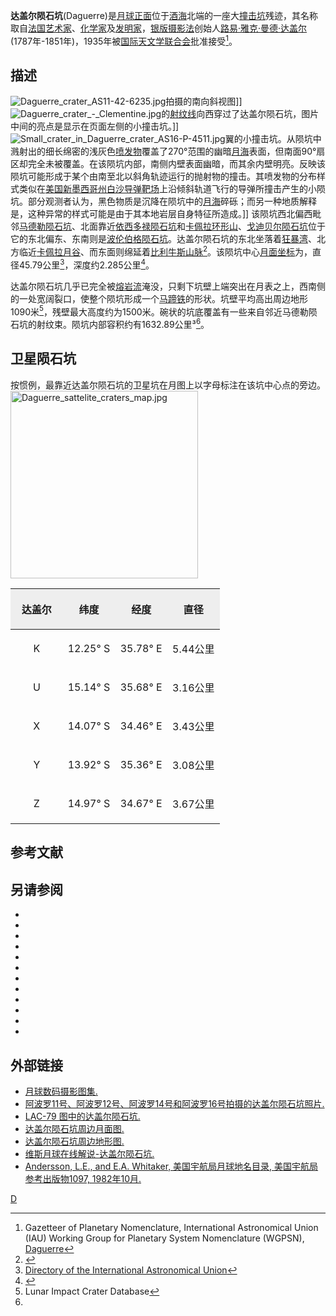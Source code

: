 {{Lunar crater data
| image=Normal Daguerre-M117270264ME.jpg|240px
| caption=[[月球勘测轨道飞行器|月球勘测轨道飞行器]]拍摄的图像
| latitude=11.91
| N_or_S=S
| longitude=33.61
| E_or_W=E
| diameter=45.79公里
| depth=2.285公里
| colong=327
| eponym=[[路易·达盖尔|路易·达盖尔]]}}
'''达盖尔陨石坑'''(Daguerre)是[[月球正面|月球正面]]位于[[酒海|酒海]]北端的一座大[[撞击坑|撞击坑]]残迹，其名称取自[[法国|法国]][[艺术家|艺术家]]、[[化学家|化学家]]及[[发明家|发明家]]，[[银版法|银版摄影法]]创始人[[路易·达盖尔|路易·雅克·曼德·达盖尔]](1787年-1851年)，1935年被[[国际天文学联合会|国际天文学联合会]]批准接受<ref>Gazetteer of Planetary Nomenclature, International Astronomical Union (IAU) Working Group for Planetary System Nomenclature (WGPSN), [http://planetarynames.wr.usgs.gov/Feature/1388 Daguerre]</ref>。

==描述==
[[File:Daguerre_crater_AS11-42-6235.jpg|thumb]]拍摄的南向斜视图]]
[[File:Daguerre_crater_-_Clementine.jpg|thumb]]的[[射纹系统|射纹线]]向西穿过了达盖尔陨石坑，图片中间的亮点是显示在页面左侧的小撞击坑。]]
[[File:Small_crater_in_Daguerre_crater_AS16-P-4511.jpg|thumb]]翼的小撞击坑。从陨坑中溅射出的细长绵密的浅灰色[[喷发|喷发物]]覆盖了270°范围的幽暗[[月海|月海]]表面，但南面90°扇区却完全未被覆盖。在该陨坑内部，南侧内壁表面幽暗，而其余内壁明亮。反映该陨坑可能形成于某个由南至北以斜角轨迹运行的抛射物的撞击。其喷发物的分布样式类似在[[美国|美国]][[新墨西哥州|新墨西哥州]][[白沙导弹靶场|白沙导弹靶场]]上沿倾斜轨道飞行的导弹所撞击产生的小陨坑。部分观测者认为，黑色物质是沉降在陨坑中的[[月海|月海]]碎砾；而另一种地质解释是，这种异常的样式可能是由于其本地岩层自身特征所造成。]]
该陨坑西北偏西毗邻[[马德勒陨石坑|马德勒陨石坑]]、北面靠近[[依西多禄陨石坑|依西多禄陨石坑]]和[[卡佩拉环形山|卡佩拉环形山]]、[[戈迪贝尔陨石坑|戈迪贝尔陨石坑]]位于它的东北偏东、东南则是[[波伦伯格陨石坑|波伦伯格陨石坑]]。达盖尔陨石坑的东北坐落着[[狂暴湾|狂暴湾]]、北方临近[[卡佩拉环形山|卡佩拉月谷]]、而东面则绵延着[[比利牛斯山脉_(月球)|比利牛斯山脉]]<ref>{{Cite web |url=http://planetarynames.wr.usgs.gov/images/Lunar/lac_79_lo.pdf |title=Crater Daguerre on LAC-79 map. |accessdate=2016-08-27 |archive-date=2013-02-20 |archive-url=https://web.archive.org/web/20130220184738/http://planetarynames.wr.usgs.gov/images/Lunar/lac_79_lo.pdf |dead-url=no }}</ref>。该陨坑中心[[月面坐标|月面坐标]]为{{Coord|11.91|S|33.61|E|globe:Moon|nogoogle=1|noosm=1}}，直径45.79公里<ref name="IAU">[http://planetarynames.wr.usgs.gov/Feature/1388 Directory of the International Astronomical Union]</ref>，深度约2.285公里<ref>{{Cite web |url=http://fisherka.csolutionshosting.net/astronote/plan/craterdepth/html/CraterDepthFeatureNameWestfall.html |title=John E. Westfall's Atlas of the Lunar Terminator, Cambridge Univ. Press (2000) |accessdate=2016-08-27 |archive-date=2014-12-18 |archive-url=https://archive.today/20141218234310/http://fisherka.csolutionshosting.net/astronote/plan/craterdepth/html/CraterDepthFeatureNameWestfall.html |dead-url=yes }}</ref>。

达盖尔陨石坑几乎已完全被[[熔岩流|熔岩流]]淹没，只剩下坑壁上端突出在月表之上，西南侧的一处宽阔裂口，使整个陨坑形成一个[[马蹄铁|马蹄铁]]的形状。坑壁平均高出周边地形1090米<ref name=LICD>Lunar Impact Crater Database</ref>，残壁最大高度约为1500米。碗状的坑底覆盖有一些来自邻近马德勒陨石坑的射纹束。陨坑内部容积约有1632.89公里³<ref name="LICD"/>。

==卫星陨石坑==
按惯例，最靠近达盖尔陨石坑的卫星坑在月图上以字母标注在该坑中心点的旁边。
[[Image:Daguerre_sattelite_craters_map.jpg|300px]]

{| class="wikitable"
!width="25%" style="background:#eeeeee;" |达盖尔 
!width="25%" style="background:#eeeeee;" |纬度
!width="25%" style="background:#eeeeee;" |经度
!width="25%" style="background:#eeeeee;" |直径
|-
|align="center"|K
|align="center"|12.25° S
|align="center"|35.78° E
|align="center"|5.44公里
|-
|align="center"|U
|align="center"|15.14° S
|align="center"|35.68° E
|align="center"|3.16公里
|-
|align="center"|X
|align="center"|14.07° S
|align="center"|34.46° E
|align="center"|3.43公里
|-
|align="center"|Y
|align="center"|13.92° S
|align="center"|35.36° E
|align="center"|3.08公里
|-
|align="center"|Z
|align="center"|14.97° S
|align="center"|34.67° E
|align="center"|3.67公里
|}{{clear}}
==参考文献==
{{reflist}}
==另请参阅==
{{reflist}}
* {{cite book
  | last1 = Andersson
  | first1 = L. E.
  | last2 = Whitaker
  | first2 = E. A.
  | authorlink2 = Ewen Whitaker
  | date = 1982
  | title = [[NASA|NASA]] Catalogue of Lunar Nomenclature
  | publisher = NASA RP-1097
  | ref = harv
  }}
* {{cite web
  | last = Blue
  | first = Jennifer
  | date = July 25, 2007
  | title = Gazetteer of Planetary Nomenclature
  | publisher = [[United_States_Geological_Survey|USGS]]
  | url = http://planetarynames.wr.usgs.gov/
  | accessdate = 2007-08-05
  | ref = harv
  | archive-date = 2018-12-25
  | archive-url = https://web.archive.org/web/20181225170157/https://planetarynames.wr.usgs.gov/
  | dead-url = no
  }}
* {{cite book
  | last1 = Bussey
  | first1 = B.
  | authorlink1 = Ben Bussey
  | last2 = Spudis
  | first2 = P.
  | authorlink2 = Paul Spudis
  | date = 2004
  | title = The Clementine Atlas of the Moon
  | publisher = Cambridge University Press
  | location = New York
  | isbn = 978-0-521-81528-4
  | ref = harv
  }}
* {{cite book
  | last1 = Cocks
  | first1 = Elijah E.
  | last2 = Cocks
  | first2 = Josiah C.
  | date = 1995
  | title = Who's Who on the Moon: A Biographical Dictionary of Lunar Nomenclature
  | url = https://archive.org/details/isbn_9780936389271
  | publisher = Tudor Publishers
  | isbn = 978-0-936389-27-1
  | ref = harv
  }}
* {{cite web
  | last = McDowell
  | first = Jonathan
  | date = July 15, 2007
  | url = http://host.planet4589.org/astro/lunar/
  | title = Lunar Nomenclature
  | publisher = Jonathan's Space Report
  | accessdate = 2007-10-24
  | ref = harv
  | archive-date = 2018-12-25
  | archive-url = https://web.archive.org/web/20181225170156/http://host.planet4589.org/astro/lunar/
  | dead-url = no
  }}
* {{cite journal| last1 = Menzel| first1 = D. H.| last2 = Minnaert| first2 = M.| last3 = Levin| first3 = B.| last4 = Dollfus| first4 = A.| last5 = Bell| first5 = B.| title = Report on Lunar Nomenclature by the Working Group of Commission 17 of the IAU| doi = 10.1007/BF00171763| journal = Space Science Reviews| volume = 12| issue = 2| pages = 136–186| date = 1971| bibcode = 1971SSRv...12..136M| ref = harv}}
* {{cite book
  | first = Patrick
  | last = Moore
  | authorlink = Patrick Moore
  | date = 2001
  | title = On the Moon
  | url = https://archive.org/details/patrickmooreonmo00patr
  | publisher = Sterling Publishing Co.
  | isbn = 978-0-304-35469-6
  | ref = harv
  }}
* {{cite book
  | first = Fred W.
  | last = Price
  | date = 1988
  | title = The Moon Observer's Handbook
  | publisher = Cambridge University Press
  | isbn = 978-0-521-33500-3
  | ref = harv
  }}
* {{cite book
  | last = Rükl
  | first = Antonín
  | authorlink = Antonín Rükl
  | date = 1990
  | title = Atlas of the Moon
  | publisher = Kalmbach Books
  | isbn = 978-0-913135-17-4
  | ref = harv
  }}
* {{cite book
  | last = Webb
  | first = Rev. T. W.
  | authorlink = Thomas William Webb
  | date = 1962
  | title = Celestial Objects for Common Telescopes
  | url = https://archive.org/details/celestialobjects00webb
  | edition = 6th revised
  | publisher = Dover
  | isbn = 978-0-486-20917-3
  | ref = harv
  }}
* {{cite book
  | first = Ewen A.
  | last = Whitaker
  | authorlink = Ewen Whitaker
  | date = 1999
  | title = Mapping and Naming the Moon
  | publisher = Cambridge University Press
  | isbn = 978-0-521-62248-6
  | ref = harv
  }}
* {{cite book
  | first = Peter T.
  | last = Wlasuk
  | date = 2000
  | title = Observing the Moon
  | publisher = Springer
  | isbn = 978-1-85233-193-1
  | ref = harv
 }}
{{refend}}

==外部链接==
* [http://www.lpi.usra.edu/resources/lunar_orbiter/bin/srch_nam.shtml?Daguerre%7C0 月球数码摄影图集.]
* [http://www.lpi.usra.edu/resources/apollo/search/feature/?feature=Daguerre 阿波罗11号、阿波罗12号、阿波罗14号和阿波罗16号拍摄的达盖尔陨石坑照片.]
* [http://www.lpi.usra.edu/resources/mapcatalog/LAC/lac79/ LAC-79 图中的达盖尔陨石坑.] {{Wayback|url=http://www.lpi.usra.edu/resources/mapcatalog/LAC/lac79/ |date=20160304091208 }}
* [http://www.lpi.usra.edu/resources/mapcatalog/usgs/I714/ 达盖尔陨石坑周边月面图.] {{Wayback|url=http://www.lpi.usra.edu/resources/mapcatalog/usgs/I714/ |date=20160304083218 }}
* [http://www.lpi.usra.edu/resources/mapcatalog/LTO/lto79d1_1/ 达盖尔陨石坑周边地形图.]
* [http://the-moon.wikispaces.com/Daguerre 维斯月球在线解说-达盖尔陨石坑.] {{Wayback|url=http://the-moon.wikispaces.com/Daguerre |date=20150503140122 }}
* [http://planet4589.org/astro/lunar/RP-1097.pdf Andersson, L.E., and E.A. Whitaker, 美国宇航局月球地名目录, 美国宇航局参考出版物1097, 1982年10月.] {{Wayback|url=http://planet4589.org/astro/lunar/RP-1097.pdf |date=20141006125838 }}

[[Category:月球环形山|D]]
{{月球環形山 (C-F)}}